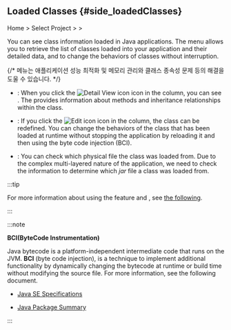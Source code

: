 ## Loaded Classes {#side_loadedClasses}

Home > Select Project > <Cmdname sid="side_agentsConfiguration" className="uitext" /> > <Cmdname sid="side_loadedClasses" className="uitext" />

<ImgLang img='ipa-loaded-class-java.png' desc='Loaded Classes' />

You can see class information loaded in Java applications. The <Cmdname sid="side_loadedClasses" className="uitext" /> menu allows you to retrieve the list of classes loaded into your application and their detailed data, and to change the behaviors of classes without interruption.

{/* <Cmdname sid="side_loadedClasses" className="uitext" /> 메뉴는 애플리케이션 성능 최적화 및 메모리 관리와 클래스 종속성 문제 등의 해결을 도울 수 있습니다. */}

- <Cmdname sid="TTL08085" className="uitext" />: When you click the ![Detail View icon](/img/ico-detail-view-gr.svg) icon in the <Cmdname sid="TTL08085" className="uitext" /> column, you can see <Cmdname sid="TTL08085" className="uitext" />. The <Cmdname sid="TTL08085" className="uitext" /> provides information about methods and inheritance relationships within the class.

- <Cmdname sid="redefine" className="uitext" />: If you click the ![Edit icon](/img/ico-edit.svg) icon in the <Cmdname sid="redefine" className="uitext" /> column, the class can be redefined. You can change the behaviors of the class that has been loaded at runtime without stopping the application by reloading it and then using the byte code injection (BCI).

- <Cmdname sid="resource" className="uitext" />: You can check which physical file the class was loaded from. Due to the complex multi-layered nature of the application, we need to check the <Cmdname sid="resource" className="uitext" /> information to determine which *jar* file a class was loaded from.

:::tip

For more information about using the <Cmdname sid="redefine" className="uitext" /> feature and <Cmdname sid="resource" className="uitext" />, see [the following](../best-practice-guides/about-instance-performance-analysis#advanced-use-loaded-classes).

:::

:::note 

**BCI(ByteCode Instrumentation)**

Java bytecode is a platform-independent intermediate code that runs on the JVM. **BCI** (byte code injection), is a technique to implement additional functionality by dynamically changing the bytecode at runtime or build time without modifying the source file. For more information, see the following document. 

- [Java SE Specifications](https://docs.oracle.com/javase/specs/)

- [Java Package Summary](https://docs.oracle.com/en/java/javase/21/docs/api/java.instrument/java/lang/instrument/package-summary.html)

:::
